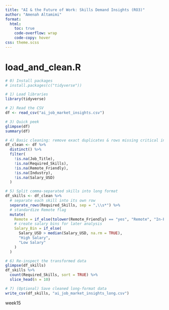 ```yaml
---
title: "AI & the Future of Work: Skills Demand Insights (RO3)"
author: "Amenah Altamimi"
format:
  html:
    toc: true
    code-overflow: wrap
    code-copy: hover
css: theme.scss
---
```



# load_and_clean.R

```r

# 0) Install packages 
# install.packages(c("tidyverse"))

# 1) Load libraries
library(tidyverse)

# 2) Read the CSV 
df <- read_csv("ai_job_market_insights.csv")

# 3) Quick peek
glimpse(df)
summary(df)

# 4) Basic cleaning: remove exact duplicates & rows missing critical info
df_clean <- df %>%
  distinct() %>% 
  filter(
    !is.na(Job_Title), 
    !is.na(Required_Skills),
    !is.na(Remote_Friendly),
    !is.na(Industry),
    !is.na(Salary_USD)
  )

# 5) Split comma-separated skills into long format
df_skills <- df_clean %>%
  # separate each skill into its own row
  separate_rows(Required_Skills, sep = ",\\s*") %>%
  # standardize Remote flag
  mutate(
    Remote = if_else(tolower(Remote_Friendly) == "yes", "Remote", "In-Person"),
    # create salary bins for later analysis
    Salary_Bin = if_else(
      Salary_USD > median(Salary_USD, na.rm = TRUE),
      "High Salary",
      "Low Salary"
    )
  )

# 6) Re‐inspect the transformed data
glimpse(df_skills)
df_skills %>% 
  count(Required_Skills, sort = TRUE) %>% 
  slice_head(n = 10)

# 7) (Optional) Save cleaned long‐format data
write_csv(df_skills, "ai_job_market_insights_long.csv")

```

week15
